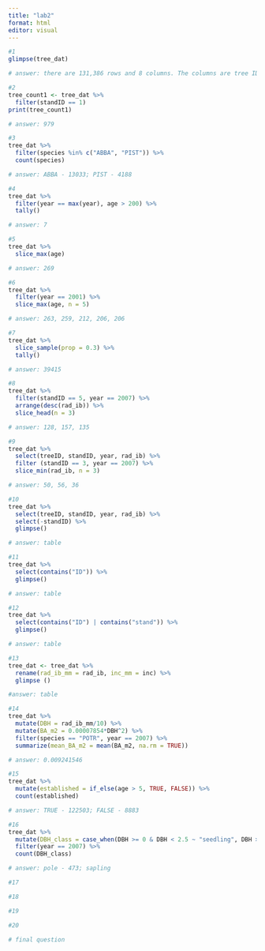 ```yaml
---
title: "lab2"
format: html
editor: visual
---
```


```r
#1
glimpse(tree_dat)

# answer: there are 131,386 rows and 8 columns. The columns are tree ID, stand ID, stand, year, species, age, inc (linear growth increment), and rad_ib (bark radius of tree at breast height).
```

```r
#2
tree_count1 <- tree_dat %>%
  filter(standID == 1)
print(tree_count1)

# answer: 979
```

```r
#3
tree_dat %>%
  filter(species %in% c("ABBA", "PIST")) %>%
  count(species)

# answer: ABBA - 13033; PIST - 4188
```

```r
#4
tree_dat %>%
  filter(year == max(year), age > 200) %>%
  tally()

# answer: 7
```

```r
#5
tree_dat %>%
  slice_max(age)

# answer: 269
```

```r
#6
tree_dat %>%
  filter(year == 2001) %>%
  slice_max(age, n = 5)

# answer: 263, 259, 212, 206, 206
```

```r
#7
tree_dat %>%
  slice_sample(prop = 0.3) %>%
  tally()

# answer: 39415
```

```r
#8
tree_dat %>%
  filter(standID == 5, year == 2007) %>%
  arrange(desc(rad_ib)) %>%
  slice_head(n = 3)

# answer: 128, 157, 135
```

```r
#9
tree_dat %>%
  select(treeID, standID, year, rad_ib) %>%
  filter (standID == 3, year == 2007) %>%
  slice_min(rad_ib, n = 3)

# answer: 50, 56, 36
```

```r
#10
tree_dat %>%
  select(treeID, standID, year, rad_ib) %>%
  select(-standID) %>%
  glimpse()

# answer: table
```

```r
#11
tree_dat %>%
  select(contains("ID")) %>%
  glimpse()

# answer: table
```

```r
#12
tree_dat %>%
  select(contains("ID") | contains("stand")) %>%
  glimpse()

# answer: table
```

```r
#13
tree_dat <- tree_dat %>%
  rename(rad_ib_mm = rad_ib, inc_mm = inc) %>%
  glimpse ()

#answer: table
```

```r
#14
tree_dat %>%
  mutate(DBH = rad_ib_mm/10) %>%
  mutate(BA_m2 = 0.00007854*DBH^2) %>%
  filter(species == "POTR", year == 2007) %>%
  summarize(mean_BA_m2 = mean(BA_m2, na.rm = TRUE))

# answer: 0.009241546
```

```r
#15
tree_dat %>%
  mutate(established = if_else(age > 5, TRUE, FALSE)) %>%
  count(established)

# answer: TRUE - 122503; FALSE - 8883
```

```r
#16
tree_dat %>%
  mutate(DBH_class = case_when(DBH >= 0 & DBH < 2.5 ~ "seedling", DBH >= 2.5 & DBH < 10 ~ "sapling", DBH >= 10 & DBH < 30 ~ "pole", DBH >= 30 ~ "sawlog", TRUE ~ NA_character_)) %>%
  filter(year == 2007) %>%
  count(DBH_class)

# answer: pole - 473; sapling
```

```r
#17

```

```r
#18

```

```r
#19

```

```r
#20

```

```r
# final question

```
